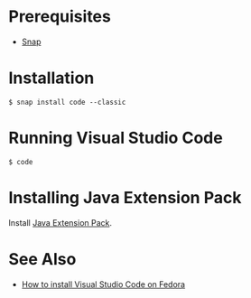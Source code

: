= Prerequisites =

* [[Snap]]

= Installation =

<pre>
$ snap install code --classic
</pre>

= Running Visual Studio Code =

<pre>
$ code
</pre>

= Installing Java Extension Pack =

Install [https://code.visualstudio.com/docs/languages/java Java Extension Pack].

= See Also =

* [https://snapcraft.io/install/code/fedora How to install Visual Studio Code on Fedora]